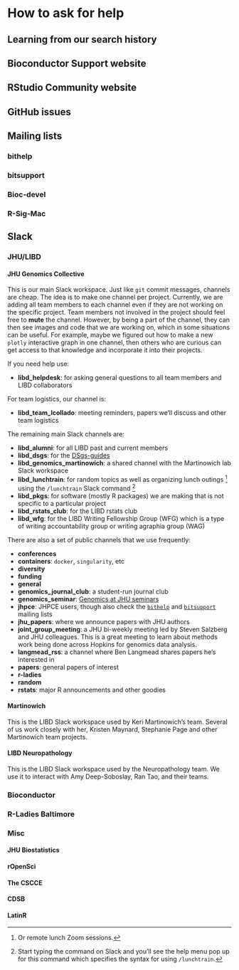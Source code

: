 # How to ask for help

## Learning from our search history

## Bioconductor Support website

## RStudio Community website

## GitHub issues

## Mailing lists

### bithelp

### bitsupport

### Bioc-devel

### R-Sig-Mac

## Slack

### JHU/LIBD

#### JHU Genomics Collective

This is our main Slack workspace. Just like `git` commit messages, channels are cheap. The idea is to make one channel per project. Currently, we are adding all team members to each channel even if they are not working on the specific project. Team members not involved in the project should feel free to **mute** the channel. However, by being a part of the channel, they can then see images and code that we are working on, which in some situations can be useful. For example, maybe we figured out how to make a new `plotly` interactive graph in one channel, then others who are curious can get access to that knowledge and incorporate it into their projects.

If you need help use:

* **libd_helpdesk**: for asking general questions to all team members and LIBD collaborators

For team logistics, our channel is:

* **libd_team_lcollado**: meeting reminders, papers we'll discuss and other team logistics

The remaining main Slack channels are:

* **libd_alumni**: for all LIBD past and current members
* **libd_dsgs**: for the [DSgs-guides](#dsgs-guide-team-members) 
* **libd_genomics_martinowich**: a shared channel with the Martinowich lab Slack workspace
* **libd_lunchtrain**: for random topics as well as organizing lunch outings ^[Or remote lunch Zoom sessions.] using the `/lunchtrain` Slack command ^[Start typing the command on Slack and you'll see the help menu pop up for this command which specifies the syntax for using `/lunchtrain`.]
* **libd_pkgs**: for software (mostly R packages) we are making that is not specific to a particular project
* **libd_rstats_club**: for the LIBD rstats club
* **libd_wfg**: for the LIBD Writing Fellowship Group (WFG) which is a type of writing accountability group or writing agraphia group (WAG)

There are also a set of public channels that we use frequently:

* **conferences**
* **containers**: `docker`, `singularity`, etc
* **diversity**
* **funding**
* **general**
* **genomics_journal_club**: a student-run journal club
* **genomics_seminar**: [Genomics at JHU seminars](https://twitter.com/GenomicsAtJHU?s=20)
* **jhpce**: JHPCE users, though also check the [`bithelp`](#bithelp) and [`bitsupport`](#bitsupport) mailing lists
* **jhu_papers**: where we announce papers with JHU authors
* **joint_group_meeting**: a JHU bi-weekly meeting led by Steven Salzberg and JHU colleagues. This is a great meeting to learn about methods work being done across Hopkins for genomics data analysis.
* **langmead_rss**: a channel where Ben Langmead shares papers he's interested in
* **papers**: general papers of interest
* **r-ladies**
* **random**
* **rstats**: major R announcements and other goodies


#### Martinowich

This is the LIBD Slack workspace used by Keri Martinowich's team. Several of us work closely with her, Kristen Maynard, Stephanie Page and other Martinowich team projects.

#### LIBD Neuropathology

This is the LIBD Slack workspace used by the Neuropathology team. We use it to interact with Amy Deep-Soboslay, Ran Tao, and their teams.

### Bioconductor

### R-Ladies Baltimore

### Misc

#### JHU Biostatistics

#### rOpenSci

#### The CSCCE

#### CDSB

#### LatinR

